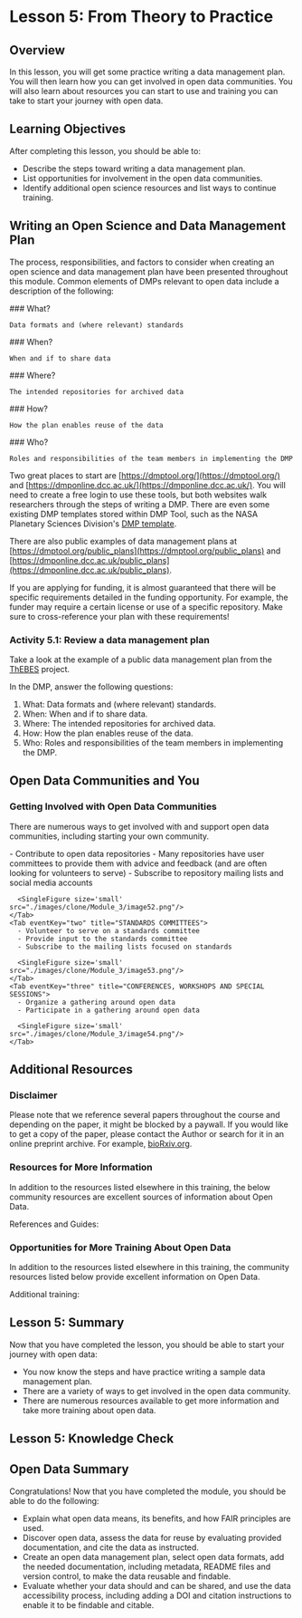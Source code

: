 
# Lesson 5: From Theory to Practice

## Overview

In this lesson, you will get some practice writing a data management plan. You will then learn how you can get involved in open data communities. You will also learn about resources you can start to use and training you can take to start your journey with open data.

## Learning Objectives

After completing this lesson, you should be able to:

- Describe the steps toward writing a data management plan.
- List opportunities for involvement in the open data communities.
- Identify additional open science resources and list ways to continue training.

## Writing an Open Science and Data Management Plan

The process, responsibilities, and factors to consider when creating an open science and data management plan have been presented throughout this module. Common elements of DMPs relevant to open data include a description of the following:

<MultiSlider>
  <SliderItem type="multi">
    ### What?
    
    Data formats and (where relevant) standards
  </SliderItem>
  <SliderItem type="multi">
    ### When?
    
    When and if to share data
  </SliderItem>
  <SliderItem type="multi">
    ### Where?
    
    The intended repositories for archived data
  </SliderItem>
  <SliderItem type="multi">
    ### How?
    
    How the plan enables reuse of the data
  </SliderItem>
  <SliderItem type="multi">
    ### Who?
    
    Roles and responsibilities of the team members in implementing the DMP
  </SliderItem>
</MultiSlider>

Two great places to start are [https://dmptool.org/](https://dmptool.org/) and [https://dmponline.dcc.ac.uk/](https://dmponline.dcc.ac.uk/). You will need to create a free login to use these tools, but both websites walk researchers through the steps of writing a DMP. There are even some existing DMP templates stored within DMP Tool, such as the NASA Planetary Sciences Division's [DMP template](https://science.nasa.gov/researchers/templates-planetary-science-division-appendix-c-roses-proposals/).

There are also public examples of data management plans at [https://dmptool.org/public_plans](https://dmptool.org/public_plans) and [https://dmponline.dcc.ac.uk/public_plans](https://dmponline.dcc.ac.uk/public_plans).

If you are applying for funding, it is almost guaranteed that there will be specific requirements detailed in the funding opportunity. For example, the funder may require a certain license or use of a specific repository. Make sure to cross-reference your plan with these requirements!

### Activity 5.1: Review a data management plan

Take a look at the example of a public data management plan from the [ThEBES](https://dmptool.org/plans/30771/export.pdf?export%5Bquestion_headings%5D=true) project.

In the DMP, answer the following questions:

1. What: Data formats and (where relevant) standards.
2. When: When and if to share data.
3. Where: The intended repositories for archived data.
4. How: How the plan enables reuse of the data.
5. Who: Roles and responsibilities of the team members in implementing the DMP.

## Open Data Communities and You

### Getting Involved with Open Data Communities

There are numerous ways to get involved with and support open data communities, including starting your own community.

<CustomTabs>
    <Tab eventKey="one" title="REPOSITORIES">
      - Contribute to open data repositories
      - Many repositories have user committees to provide them with advice and feedback (and are often looking for volunteers to serve)
      - Subscribe to repository mailing lists and social media accounts
      
      <SingleFigure size='small' src="./images/clone/Module_3/image52.png"/>
    </Tab>
    <Tab eventKey="two" title="STANDARDS COMMITTEES">
      - Volunteer to serve on a standards committee
      - Provide input to the standards committee
      - Subscribe to the mailing lists focused on standards

      <SingleFigure size='small' src="./images/clone/Module_3/image53.png"/>
    </Tab>
    <Tab eventKey="three" title="CONFERENCES, WORKSHOPS AND SPECIAL SESSIONS">
      - Organize a gathering around open data
      - Participate in a gathering around open data

      <SingleFigure size='small' src="./images/clone/Module_3/image54.png"/>
    </Tab>
</CustomTabs>

## Additional Resources

### Disclaimer

Please note that we reference several papers throughout the course and depending on the paper, it might be blocked by a paywall. If you would like to get a copy of the paper, please contact the Author or search for it in an online preprint archive. For example, [bioRxiv.org](http://biorxiv.org/).

### Resources for More Information

In addition to the resources listed elsewhere in this training, the below community resources are excellent sources of information about Open Data.

References and Guides:

<Resources>
  <Resource title="NASA Science Mission Directorate's Open-Source Science Guidance for researchers" buttonTitle="Click to Learn" link="http://science.nasa.gov/oss-guidance"/>
  <Resource title="Open Data Module from OpenSciency" buttonTitle="Click to Learn" link="https://github.com/opensciency/sprint-content/tree/main/open-data"/>
  <Resource title="Resources for open data through the US federal government" buttonTitle="Click to Learn" link="https://resources.data.gov/"/>
  <Resource title="The FAIR Principles from FAIRsharing.org" buttonTitle="Click to Learn" link="https://fairsharing.org/FAIRsharing.WWI10U"/>
  <Resource title="The Open Data Handbook" buttonTitle="Click to Learn" link="http://opendatahandbook.org/guide/en/"/>
  <Resource title="Reproducible Research and Data Analysis from FOSTER Open Science" buttonTitle="Click to Learn" link="https://github.com/Open-Science-Training-Handbook/Open-Science-Training-Handbook_EN/blob/master/02OpenScienceBasics/04ReproducibleResearchAndDataAnalysis.md"/>
  <Resource title="Data publishing guidelines from the Data Management Expert Guide" buttonTitle="Click to Learn" link="https://www.cessda.eu/Training/Training-Resources/Library/Data-Management-Expert-Guide/6.-Archive-Publish/Data-publishing-routes"/>
  <Resource title="DataTags: A Harvard University Privacy Tools project to help researchers use and share sensitive data" buttonTitle="Click to Learn" link="https://privacytools.seas.harvard.edu/datatags"/>
  <Resource title="Best Practices for Data Publication in the Astronomical Literature by Chen et al." buttonTitle="Click to Learn" link="https://ui.adsabs.harvard.edu/link_gateway/2022ApJS2605C/doi:10.3847/1538-4365/ac6268"/>
</Resources>

### Opportunities for More Training About Open Data

In addition to the resources listed elsewhere in this training, the community resources listed below provide excellent information on Open Data.

Additional training:

<Resources>
  <Resource title="GODAN MOOC about how to use, make, and share open data" buttonTitle="Click to Learn" link="https://aims.gitbook.io/open-data-mooc/"/>
  <Resource title="Data literacy lessons for an array of disciplines from the Carpentries" buttonTitle="Click to Learn" link="https://datacarpentry.org/lessons/"/>
  <Resource title="MOOC on Data Management, Sharing and Services for Agriculture Development" buttonTitle="Click to Learn" link="https://aims.gitbook.io/farm-data-mooc/"/>
</Resources>

## Lesson 5: Summary

Now that you have completed the lesson, you should be able to start your journey with open data:

- You now know the steps and have practice writing a sample data management plan.
- There are a variety of ways to get involved in the open data community.
- There are numerous resources available to get more information and take more training about open data.

## Lesson 5: Knowledge Check

<SimpleQuiz>
  <MultipleChoice question='Which of the following are steps to include in a data management plan (DMP)?'>
    <MultipleAnswer text='What: Data formats and (where relevant) standards' id='answer-1' isAnswer='true'/>
    <MultipleAnswer text='When: When and if to share data' id='answer-2' isAnswer='true'/>
    <MultipleAnswer text='Why: Why you used an online DMP template' id='answer-3' isAnswer='false'/>
    <MultipleAnswer text='Where: The intended repositories for archived data' id='answer-4' isAnswer='true'/>
    <MultipleAnswer text='Which: Which data communities you are involved in' id='answer-5' isAnswer='false'/>
    <MultipleAnswer text='How: How the plan enables reuse of the data' id='answer-6' isAnswer='true'/>
    <MultipleAnswer text='Who: Roles and responsibilities of the team members in implementing the DMP' id='answer-7' isAnswer='true'/>
  </MultipleChoice>
  <MultipleChoice question='What are the three broad categories of getting involved with open data communities discussed in this lesson?'>
    <MultipleAnswer text='Engage with repositories' id='answer-1' isAnswer='true'/>
    <MultipleAnswer text='Join standards committees' id='answer-2' isAnswer='true'/>
    <MultipleAnswer text='Write a data management plan (DMP)' id='answer-3' isAnswer='false'/>
    <MultipleAnswer text='Volunteer and participate in conferences, workshops, and special sessions' id='answer-4' isAnswer='true'/>
    <MultipleAnswer text='Identify data sharing roles and responsibilities on your team' id='answer-5' isAnswer='false'/>
  </MultipleChoice>
</SimpleQuiz>

## Open Data Summary

Congratulations! Now that you have completed the module, you should be able to do the following:

- Explain what open data means, its benefits, and how FAIR principles are used.
- Discover open data, assess the data for reuse by evaluating provided documentation, and cite the data as instructed.
- Create an open data management plan, select open data formats, add the needed documentation, including metadata, README files and version control, to make the data reusable and findable.
- Evaluate whether your data should and can be shared, and use the data accessibility process, including adding a DOI and citation instructions to enable it to be findable and citable.

<CompletionDocked/>